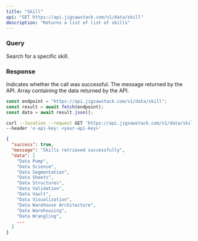 ```yaml
---
title: "Skill"
api: "GET https://api.jigsawstack.com/v1/data/skill"
description: "Returns a list of list of skills"
---
```


<Snippet file="header.mdx" />

### Query

<ParamField query="search_value" type="string">
  Search for a specific skill.
</ParamField>

### Response

<ResponseField name="success" type="boolean">
  Indicates whether the call was successful.
</ResponseField>

<ResponseField name="message" type="string">
  The message returned by the API.
</ResponseField>

<ResponseField name="data" type="array<string>">
  Array containing the data returned by the API.
</ResponseField>

<RequestExample>

```javascript Node.js
const endpoint = "https://api.jigsawstack.com/v1/data/skill";
const result = await fetch(endpoint);
const data = await result.json();
```

```bash cURL
curl --location --request GET 'https://api.jigsawstack.com/v1/data/skill' \
--header 'x-api-key: <your-api-key>'
```

</RequestExample>

<ResponseExample>

```json Response
{
  "success": true,
  "message": "Skills retrieved successfully",
  "data": [
    "Data Pump",
    "Data Science",
    "Data Segmentation",
    "Data Sheets",
    "Data Structures",
    "Data Validation",
    "Data Vault",
    "Data Visualization",
    "Data Warehouse Architecture",
    "Data Warehousing",
    "Data Wrangling",
    ...
  ]
}
```

</ResponseExample>
